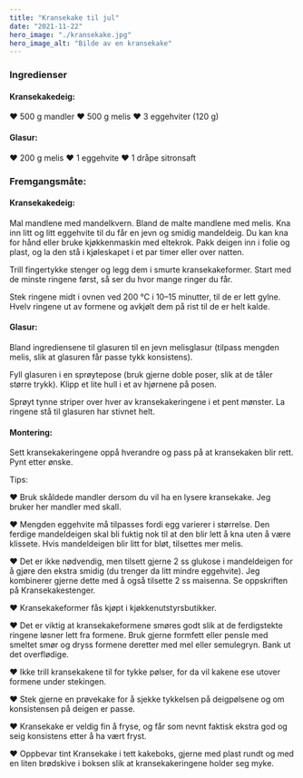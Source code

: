 ```yaml
---
title: "Kransekake til jul"
date: "2021-11-22"
hero_image: "./kransekake.jpg"
hero_image_alt: "Bilde av en kransekake"
---
```


### Ingredienser

#### Kransekakedeig:
♥ 500 g mandler
♥ 500 g melis
♥ 3 eggehviter (120 g)

#### Glasur:
♥ 200 g melis
♥ 1 eggehvite
♥ 1 dråpe sitronsaft

### Fremgangsmåte:

#### Kransekakedeig:
Mal mandlene med mandelkvern. Bland de malte mandlene med melis. Kna inn litt og litt eggehvite til du får en jevn og smidig mandeldeig. Du kan kna for hånd eller bruke kjøkkenmaskin med eltekrok. Pakk deigen inn i folie og plast, og la den stå i kjøleskapet i et par timer eller over natten.

Trill fingertykke stenger og legg dem i smurte kransekakeformer. Start med de minste ringene først, så ser du hvor mange ringer du får.

Stek ringene midt i ovnen ved 200 °C i 10–15 minutter, til de er lett gylne. Hvelv ringene ut av formene og avkjølt dem på rist til de er helt kalde.

#### Glasur:
Bland ingrediensene til glasuren til en jevn melisglasur (tilpass mengden melis, slik at glasuren får passe tykk konsistens).

Fyll glasuren i en sprøytepose (bruk gjerne doble poser, slik at de tåler større trykk). Klipp et lite hull i et av hjørnene på posen.

Sprøyt tynne striper over hver av kransekakeringene i et pent mønster. La ringene stå til glasuren har stivnet helt.

#### Montering:
Sett kransekakeringene oppå hverandre og pass på at kransekaken blir rett. Pynt etter ønske.

Tips:

♥ Bruk skåldede mandler dersom du vil ha en lysere kransekake. Jeg bruker her mandler med skall.

♥ Mengden eggehvite må tilpasses fordi egg varierer i størrelse. Den ferdige mandeldeigen skal bli fuktig nok til at den blir lett å kna uten å være klissete. Hvis mandeldeigen blir litt for bløt, tilsettes mer melis.

♥ Det er ikke nødvendig, men tilsett gjerne 2 ss glukose i mandeldeigen for å gjøre den ekstra smidig (du trenger da litt mindre eggehvite). Jeg kombinerer gjerne dette med å også tilsette 2 ss maisenna. Se oppskriften på Kransekakestenger.

♥ Kransekakeformer fås kjøpt i kjøkkenutstyrsbutikker.

♥ Det er viktig at kransekakeformene smøres godt slik at de ferdigstekte ringene løsner lett fra formene. Bruk gjerne formfett eller pensle med smeltet smør og dryss formene deretter med mel eller semulegryn. Bank ut det overflødige.

♥ Ikke trill kransekakene til for tykke pølser, for da vil kakene ese utover formene under stekingen.

♥ Stek gjerne en prøvekake for å sjekke tykkelsen på deigpølsene og om konsistensen på deigen er passe.

♥ Kransekake er veldig fin å fryse, og får som nevnt faktisk ekstra god og seig konsistens etter å ha vært fryst.

♥ Oppbevar tint Kransekake i tett kakeboks, gjerne med plast rundt og med en liten brødskive i boksen slik at kransekakeringene holder seg myke.
